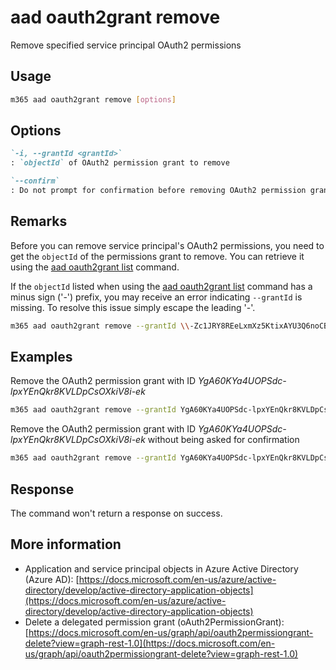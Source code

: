 
# aad oauth2grant remove

Remove specified service principal OAuth2 permissions

## Usage

```sh
m365 aad oauth2grant remove [options]
```

## Options

```md definition-list
`-i, --grantId <grantId>`
: `objectId` of OAuth2 permission grant to remove

`--confirm`
: Do not prompt for confirmation before removing OAuth2 permission grant
```

<Global />

## Remarks

Before you can remove service principal's OAuth2 permissions, you need to get the `objectId` of the permissions grant to remove. You can retrieve it using the [aad oauth2grant list](./oauth2grant-list.mdx) command.

If the `objectId` listed when using the [aad oauth2grant list](./oauth2grant-list.mdx) command has a minus sign ('-') prefix, you may receive an error indicating `--grantId` is missing.  To resolve this issue simply escape the leading '-'.  

```sh
m365 aad oauth2grant remove --grantId \\-Zc1JRY8REeLxmXz5KtixAYU3Q6noCBPlhwGiX7pxmU
```

## Examples

Remove the OAuth2 permission grant with ID _YgA60KYa4UOPSdc-lpxYEnQkr8KVLDpCsOXkiV8i-ek_

```sh
m365 aad oauth2grant remove --grantId YgA60KYa4UOPSdc-lpxYEnQkr8KVLDpCsOXkiV8i-ek
```

Remove the OAuth2 permission grant with ID _YgA60KYa4UOPSdc-lpxYEnQkr8KVLDpCsOXkiV8i-ek_ without being asked for confirmation

```sh
m365 aad oauth2grant remove --grantId YgA60KYa4UOPSdc-lpxYEnQkr8KVLDpCsOXkiV8i-ek --confirm
```

## Response

The command won't return a response on success.

## More information

- Application and service principal objects in Azure Active Directory (Azure AD): [https://docs.microsoft.com/en-us/azure/active-directory/develop/active-directory-application-objects](https://docs.microsoft.com/en-us/azure/active-directory/develop/active-directory-application-objects)
- Delete a delegated permission grant (oAuth2PermissionGrant): [https://docs.microsoft.com/en-us/graph/api/oauth2permissiongrant-delete?view=graph-rest-1.0](https://docs.microsoft.com/en-us/graph/api/oauth2permissiongrant-delete?view=graph-rest-1.0)
